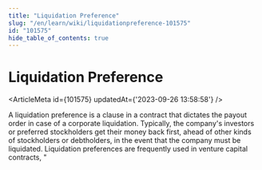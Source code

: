 ```yaml
---
title: "Liquidation Preference"
slug: "/en/learn/wiki/liquidationpreference-101575"
id: "101575"
hide_table_of_contents: true
---
```



# Liquidation Preference

<ArticleMeta id={101575} updatedAt={'2023-09-26 13:58:58'} />
<div className='border-solid border-b border-t-0 my-4 border-[var(--ifm-color-gray-300)]' />

A liquidation preference is a clause in a contract that dictates the payout order in case of a corporate liquidation. Typically, the company's investors or preferred stockholders get their money back first, ahead of other kinds of stockholders or debtholders, in the event that the company must be liquidated. Liquidation preferences are frequently used in venture capital contracts, "
